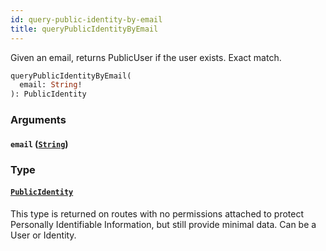 ```yaml
---
id: query-public-identity-by-email
title: queryPublicIdentityByEmail
---
```



Given an email, returns PublicUser if the user exists. Exact match.


```graphql
queryPublicIdentityByEmail(
  email: String!
): PublicIdentity

```


### Arguments

#### `email` ([`String`](/developers/shared-apis/adminidentity-api/graphql/reference/scalars/string))




### Type

#### [`PublicIdentity`](/developers/shared-apis/adminidentity-api/graphql/reference/objects/public-identity) 

This type is returned on routes with no permissions attached to protect
Personally Identifiable Information, but still provide minimal data.
Can be a User or Identity.




